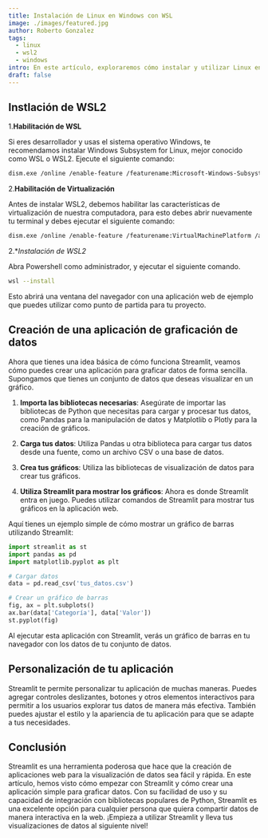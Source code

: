 ```yaml
---
title: Instalación de Linux en Windows con WSL 
image: ./images/featured.jpg
author: Roberto Gonzalez
tags:
  - linux
  - wsl2
  - windows
intro: En este artículo, exploraremos cómo instalar y utilizar Linux en un entorno Windows mediante WSL. Descubre cómo esta poderosa herramienta te permite disfrutar de lo mejor de ambos mundos, aprovechando las ventajas de Linux sin dejar atrás la comodidad de tu sistema operativo Windows.
draft: false
---
```


## Instlación de WSL2
1.**Habilitación de WSL**

Si eres desarrollador y usas el sistema operativo Windows, te recomendamos instalar Windows Subsystem for Linux, mejor conocido como WSL o WSL2. 
Ejecute el siguiente comando:

```bash
dism.exe /online /enable-feature /featurename:Microsoft-Windows-Subsystem-Linux /all /norestart
```

2.**Habilitación de Virtualización**

Antes de instalar WSL2, debemos habilitar las características de virtualización de nuestra computadora, para esto debes abrir nuevamente tu terminal y debes ejecutar el siguiente comando:

```bash
dism.exe /online /enable-feature /featurename:VirtualMachinePlatform /all /norestart
```


2.**Instalación de WSL2*

Abra Powershell como administrador, y ejecutar el siguiente comando. 

```bash
wsl --install
```



Esto abrirá una ventana del navegador con una aplicación web de ejemplo que puedes utilizar como punto de partida para tu proyecto.

## Creación de una aplicación de graficación de datos

Ahora que tienes una idea básica de cómo funciona Streamlit, veamos cómo puedes crear una aplicación para graficar datos de forma sencilla. Supongamos que tienes un conjunto de datos que deseas visualizar en un gráfico.

1. **Importa las bibliotecas necesarias**: Asegúrate de importar las bibliotecas de Python que necesitas para cargar y procesar tus datos, como Pandas para la manipulación de datos y Matplotlib o Plotly para la creación de gráficos.

2. **Carga tus datos**: Utiliza Pandas u otra biblioteca para cargar tus datos desde una fuente, como un archivo CSV o una base de datos.

3. **Crea tus gráficos**: Utiliza las bibliotecas de visualización de datos para crear tus gráficos.

4. **Utiliza Streamlit para mostrar los gráficos**: Ahora es donde Streamlit entra en juego. Puedes utilizar comandos de Streamlit para mostrar tus gráficos en la aplicación web.

Aquí tienes un ejemplo simple de cómo mostrar un gráfico de barras utilizando Streamlit:

```python
import streamlit as st
import pandas as pd
import matplotlib.pyplot as plt

# Cargar datos
data = pd.read_csv('tus_datos.csv')

# Crear un gráfico de barras
fig, ax = plt.subplots()
ax.bar(data['Categoría'], data['Valor'])
st.pyplot(fig)
```

Al ejecutar esta aplicación con Streamlit, verás un gráfico de barras en tu navegador con los datos de tu conjunto de datos.

## Personalización de tu aplicación

Streamlit te permite personalizar tu aplicación de muchas maneras. Puedes agregar controles deslizantes, botones y otros elementos interactivos para permitir a los usuarios explorar tus datos de manera más efectiva. También puedes ajustar el estilo y la apariencia de tu aplicación para que se adapte a tus necesidades.

## Conclusión

Streamlit es una herramienta poderosa que hace que la creación de aplicaciones web para la visualización de datos sea fácil y rápida. En este artículo, hemos visto cómo empezar con Streamlit y cómo crear una aplicación simple para graficar datos. Con su facilidad de uso y su capacidad de integración con bibliotecas populares de Python, Streamlit es una excelente opción para cualquier persona que quiera compartir datos de manera interactiva en la web. ¡Empieza a utilizar Streamlit y lleva tus visualizaciones de datos al siguiente nivel!
